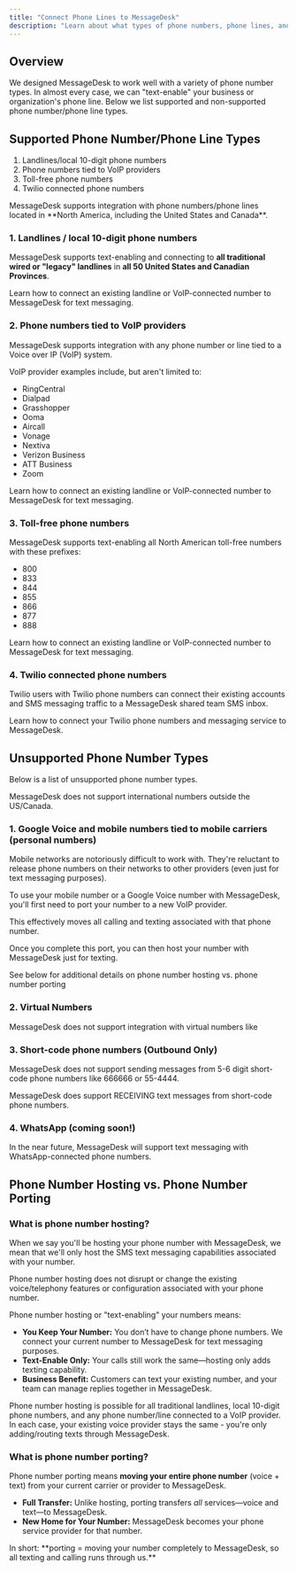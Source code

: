 ```yaml
---
title: "Connect Phone Lines to MessageDesk"
description: "Learn about what types of phone numbers, phone lines, and telecom services you can connect to and use with MessageDesk."
---
```


## Overview

We designed MessageDesk to work well with a variety of phone number types. In almost every case, we can "text-enable" your business or organization's phone line. Below we list supported and non-supported phone number/phone line types.

## Supported Phone Number/Phone Line Types

1. Landlines/local 10-digit phone numbers
2. Phone numbers tied to VoIP providers
3. Toll-free phone numbers
4. Twilio connected phone numbers

<Note>
  MessageDesk supports integration with phone numbers/phone lines located in **North America, including the United States and Canada**.
</Note>

### 1. Landlines / local 10-digit phone numbers

MessageDesk supports text-enabling and connecting to **all traditional wired or "legacy" landlines** in **all 50 United States and Canadian Provinces**.

<Card title="Connect Landline and VoIP Numbers to MessageDesk" icon="phone-intercom" iconType="solid" color="#683cb5" href="/phone-numbers/landline-voip">
  Learn how to connect an existing landline or VoIP-connected number to MessageDesk for text messaging.
</Card>

### 

### 2. Phone numbers tied to VoIP providers

MessageDesk supports integration with any phone number or line tied to a Voice over IP (VoIP) system.

VoIP provider examples include, but aren't limited to:

- RingCentral
- Dialpad
- Grasshopper
- Ooma
- Aircall
- Vonage
- Nextiva
- Verizon Business
- ATT Business
- Zoom

<Card title="Connect Landline and VoIP Numbers to MessageDesk" icon="phone-intercom" iconType="solid" color="#683cb5" href="/phone-numbers/landline-voip">
  Learn how to connect an existing landline or VoIP-connected number to MessageDesk for text messaging.
</Card>

### 3. Toll-free phone numbers

MessageDesk supports text-enabling all North American toll-free numbers with these prefixes:

- 800
- 833
- 844
- 855
- 866
- 877
- 888

<Card title="Connect Landline and VoIP Numbers to MessageDesk" icon="phone-intercom" iconType="solid" color="#683cb5" href="/phone-numbers/landline-voip">
  Learn how to connect an existing landline or VoIP-connected number to MessageDesk for text messaging.
</Card>

### 4. Twilio connected phone numbers

Twilio users with Twilio phone numbers can connect their existing accounts and SMS messaging traffic to a MessageDesk shared team SMS inbox.

<Card title="Connect Twilio Numbers to MessageDesk" icon="phone-intercom" iconType="solid" color="#683cb5" href="/phone-numbers/twilio">
  Learn how to connect your Twilio phone numbers and messaging service to MessageDesk.
</Card>

### 

## Unsupported Phone Number Types

Below is a list of unsupported phone number types.

<Note>
  MessageDesk does not support international numbers outside the US/Canada.
</Note>

### 1. Google Voice and mobile numbers tied to mobile carriers (personal numbers)

Mobile networks are notoriously difficult to work with. They're reluctant to release phone numbers on their networks to other providers (even just for text messaging purposes).

To use your mobile number or a Google Voice number with MessageDesk, you'll first need to port your number to a new VoIP provider.

This effectively moves all calling and texting associated with that phone number.

Once you complete this port, you can then host your number with MessageDesk just for texting.

<Note>
  See below for additional details on phone number hosting vs. phone number porting
</Note>

### 2. Virtual Numbers

MessageDesk does not support integration with virtual numbers like

### 3. Short-code phone numbers (Outbound Only)

MessageDesk does not support sending messages from 5-6 digit short-code phone numbers like 666666 or 55-4444.

<Note>
  MessageDesk does support RECEIVING text messages from short-code phone numbers.
</Note>

### 4. WhatsApp (coming soon!)

In the near future, MessageDesk will support text messaging with WhatsApp-connected phone numbers.

## Phone Number Hosting vs. Phone Number Porting

### What is phone number hosting?

When we say you'll be hosting your phone number with MessageDesk, we mean that we'll only host the SMS text messaging capabilities associated with your number.

Phone number hosting does not disrupt or change the existing voice/telephony features or configuration associated with your phone number.

Phone number hosting or "text-enabling" your numbers means:

- **You Keep Your Number:** You don’t have to change phone numbers. We connect your current number to MessageDesk for text messaging purposes.
- **Text-Enable Only:** Your calls still work the same—hosting only adds texting capability.
- **Business Benefit:** Customers can text your existing number, and your team can manage replies together in MessageDesk.

<Note>
  Phone number hosting is possible for all traditional landlines, local 10-digit phone numbers, and any phone number/line connected to a VoIP provider. In each case, your existing voice provider stays the same - you're only adding/routing texts through MessageDesk.
</Note>

### What is phone number porting?

Phone number porting means **moving your entire phone number** (voice + text) from your current carrier or provider to MessageDesk.

- **Full Transfer:** Unlike hosting, porting transfers _all_ services—voice and text—to MessageDesk.
- **New Home for Your Number:** MessageDesk becomes your phone service provider for that number.

<Note>
  In short: **porting = moving your number completely to MessageDesk, so all texting and calling runs through us.**
</Note>